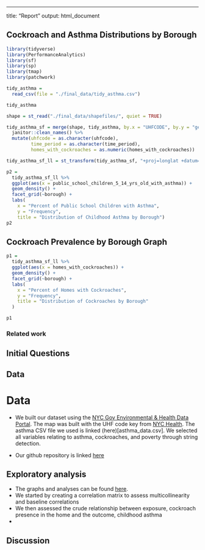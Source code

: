 ---
title: "Report"
output: 
  html_document

## Cockroach and Asthma Distributions by Borough

```r
library(tidyverse)
library(PerformanceAnalytics)
library(sf)
library(sp)
library(tmap)
library(patchwork)

tidy_asthma = 
  read_csv(file = "./final_data/tidy_asthma.csv")

tidy_asthma 

shape = st_read("./final_data/shapefiles/", quiet = TRUE)

tidy_asthma_sf = merge(shape, tidy_asthma, by.x = "UHFCODE", by.y = "geo_join_id") %>% 
  janitor::clean_names() %>% 
  mutate(uhfcode = as.character(uhfcode),
         time_period = as.character(time_period),
         homes_with_cockroaches = as.numeric(homes_with_cockroaches))

tidy_asthma_sf_ll = st_transform(tidy_asthma_sf, "+proj=longlat +datum=WGS84")
```
```r

p2 = 
  tidy_asthma_sf_ll %>%
  ggplot(aes(x = public_school_children_5_14_yrs_old_with_asthma)) + 
  geom_density() +
  facet_grid(~borough) +
  labs(
    x = "Percent of Public School Children with Asthma",
    y = "Frequency",
    title = "Distribution of Childhood Asthma by Borough")
p2
```

## Cockroach Prevalence by Borough Graph 
```r
p1 = 
  tidy_asthma_sf_ll %>%
  ggplot(aes(x = homes_with_cockroaches)) + 
  geom_density() +
  facet_grid(~borough) +
  labs(
    x = "Percent of Homes with Cockroaches",
    y = "Frequency",
    title = "Distribution of Cockroaches by Borough"
  ) 

p1
```


### Related work 

## Initial Questions 

## Data 

# Data

* We built our dataset using the [NYC Gov Environmental & Health Data Portal](http://a816-dohbesp.nyc.gov/IndicatorPublic/BuildATable.aspx). The map was built with the UHF code key from [NYC Health](http://a816-dohbesp.nyc.gov/IndicatorPublic/EPHTPDF/uhf42.pdf). The asthma CSV file we used is linked (here)[asthma_data.csv]. We selected all variables relating to asthma, cockroaches, and poverty through string detection. 

* Our github repository is linked [here](https://github.com/prisrinivasan/p8105_final)

## Exploratory analysis

* The graphs and analyses can be found [here](regression.Rmd).
* We started by creating a correlation matrix to assess multicollinearity and baseline correlations
* We then assessed the crude relationship between exposure, cockroach presence in the home and the outcome, childhood asthma
* 

## Discussion

